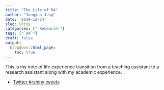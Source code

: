 ```yaml
---
title: "The Life of RA"
author: "Jongyun Jung"
date: '2019-12-24'
slug: Shiny
categories: ["`Research`"]
tags: ["`RA`"]
draft: false
output:
  blogdown::html_page:
    toc: true 
---
```


This is my note of life experience transition from a teaching assistant to a research assistant along with my academic experience. 

- [Twitter #rshiny tweets](https://twitter.com/hashtag/rshiny?src=hash)





